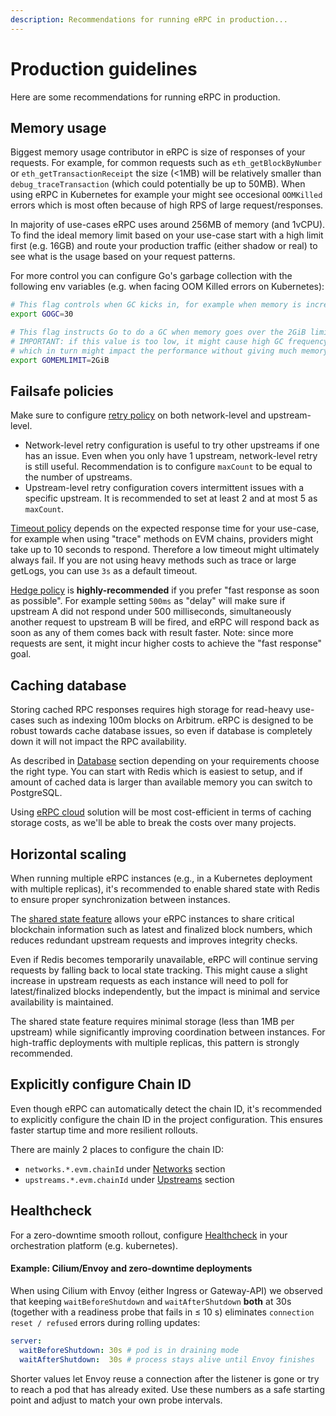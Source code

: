 ```yaml
---
description: Recommendations for running eRPC in production...
---
```



# Production guidelines

Here are some recommendations for running eRPC in production.

## Memory usage

Biggest memory usage contributor in eRPC is size of responses of your requests. For example, for common requests such as `eth_getBlockByNumber` or `eth_getTransactionReceipt` the size (&lt;1MB) will be relatively smaller than `debug_traceTransaction` (which could potentially be up to 50MB). When using eRPC in Kubernetes for example your might see occesional `OOMKilled` errors which is most often because of high RPS of large request/responses.

In majority of use-cases eRPC uses around 256MB of memory (and 1vCPU). To find the ideal memory limit based on your use-case start with a high limit first (e.g. 16GB) and route your production traffic (either shadow or real) to see what is the usage based on your request patterns.

For more control you can configure Go's garbage collection with the following env variables (e.g. when facing OOM Killed errors on Kubernetes):

```bash
# This flag controls when GC kicks in, for example when memory is increased by 30% try to run GC:
export GOGC=30

# This flag instructs Go to do a GC when memory goes over the 2GiB limit.
# IMPORTANT: if this value is too low, it might cause high GC frequency,
# which in turn might impact the performance without giving much memory benefits.
export GOMEMLIMIT=2GiB
```

## Failsafe policies

Make sure to configure [retry policy](/config/failsafe#retry-policy) on both network-level and upstream-level.

- Network-level retry configuration is useful to try other upstreams if one has an issue. Even when you only have 1 upstream, network-level retry is still useful. Recommendation is to configure `maxCount` to be equal to the number of upstreams.
- Upstream-level retry configuration covers intermittent issues with a specific upstream. It is recommended to set at least 2 and at most 5 as `maxCount`.

[Timeout policy](/config/failsafe#timeout-policy) depends on the expected response time for your use-case, for example when using "trace" methods on EVM chains, providers might take up to 10 seconds to respond. Therefore a low timeout might ultimately always fail. If you are not using heavy methods such as trace or large getLogs, you can use `3s` as a default timeout.

[Hedge policy](/config/failsafe#hedge-policy) is **highly-recommended** if you prefer "fast response as soon as possible". For example setting `500ms` as "delay" will make sure if upstream A did not respond under 500 milliseconds, simultaneously another request to upstream B will be fired, and eRPC will respond back as soon as any of them comes back with result faster. Note: since more requests are sent, it might incur higher costs to achieve the "fast response" goal.

## Caching database

Storing cached RPC responses requires high storage for read-heavy use-cases such as indexing 100m blocks on Arbitrum. eRPC is designed to be robust towards cache database issues, so even if database is completely down it will not impact the RPC availability.

As described in [Database](/config/database) section depending on your requirements choose the right type. You can start with Redis which is easiest to setup, and if amount of cached data is larger than available memory you can switch to PostgreSQL.

Using [eRPC cloud](/deployment/cloud) solution will be most cost-efficient in terms of caching storage costs, as we'll be able to break the costs over many projects.

## Horizontal scaling

When running multiple eRPC instances (e.g., in a Kubernetes deployment with multiple replicas), it's recommended to enable shared state with Redis to ensure proper synchronization between instances.

The [shared state feature](/config/database/shared-state) allows your eRPC instances to share critical blockchain information such as latest and finalized block numbers, which reduces redundant upstream requests and improves integrity checks.

<Callout type="info">
  Even if Redis becomes temporarily unavailable, eRPC will continue serving requests by falling back to local state tracking. This might cause a slight increase in upstream requests as each instance will need to poll for latest/finalized blocks independently, but the impact is minimal and service availability is maintained.
</Callout>

The shared state feature requires minimal storage (less than 1MB per upstream) while significantly improving coordination between instances. For high-traffic deployments with multiple replicas, this pattern is strongly recommended.

## Explicitly configure Chain ID

Even though eRPC can automatically detect the chain ID, it's recommended to explicitly configure the chain ID in the project configuration. This ensures faster startup time and more resilient rollouts.

There are mainly 2 places to configure the chain ID:

* `networks.*.evm.chainId` under [Networks](/config/projects/networks) section
* `upstreams.*.evm.chainId` under [Upstreams](/config/projects/upstreams) section

## Healthcheck

For a zero-downtime smooth rollout, configure [Healthcheck](/operation/healthcheck) in your orchestration platform (e.g. kubernetes).

#### Example: Cilium/Envoy and zero-downtime deployments

When using Cilium with Envoy (either Ingress or Gateway-API) we observed that keeping
`waitBeforeShutdown` and `waitAfterShutdown` **both** at 30s (together with a readiness
probe that fails in ≤ 10 s) eliminates `connection reset / refused` errors during
rolling updates:

```yaml
server:
  waitBeforeShutdown: 30s # pod is in draining mode
  waitAfterShutdown:  30s # process stays alive until Envoy finishes
```

Shorter values let Envoy reuse a connection after the listener is gone or try to reach
a pod that has already exited. Use these numbers as a safe starting point and adjust
to match your own probe intervals.

